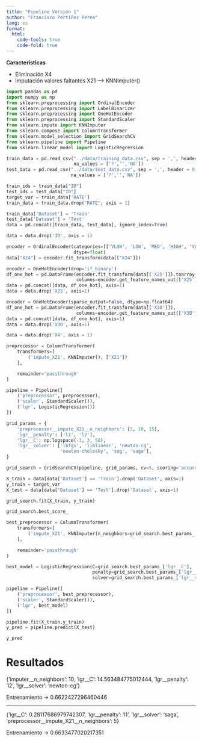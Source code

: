 ```yaml
---
title: "Pipeline Versión 1"
author: "Francisco Pertíñez Perea"
lang: es
format:
  html:
    code-tools: true
    code-fold: true
---
```


**Características**

- Eliminación X4
- Imputación valores faltantes X21 --> KNNImputer()

```python
import pandas as pd
import numpy as np
from sklearn.preprocessing import OrdinalEncoder
from sklearn.preprocessing import LabelBinarizer
from sklearn.preprocessing import OneHotEncoder
from sklearn.preprocessing import StandardScaler
from sklearn.impute import KNNImputer
from sklearn.compose import ColumnTransformer
from sklearn.model_selection import GridSearchCV
from sklearn.pipeline import Pipeline
from sklearn.linear_model import LogisticRegression
```

```python
train_data = pd.read_csv("../data/training_data.csv", sep = ',', header = 0, 
                         na_values = ['?','','NA'])
test_data = pd.read_csv("../data/test_data.csv", sep = ',', header = 0, 
                        na_values = ['?','','NA'])
```

```python
train_ids = train_data["ID"]
test_ids = test_data["ID"]
target_var = train_data['RATE']
train_data = train_data.drop("RATE", axis = 1)
```

```python
train_data['Dataset'] = 'Train'
test_data['Dataset'] = 'Test'
data = pd.concat([train_data, test_data], ignore_index=True)
```

```python
data = data.drop('ID', axis = 1)
```

```python
encoder = OrdinalEncoder(categories=[['VLOW', 'LOW', 'MED', 'HIGH', 'VHIGH']], 
                         dtype=float)
data["X24"] = encoder.fit_transform(data[["X24"]])
```

```python
encoder = OneHotEncoder(drop='if_binary')
df_one_hot = pd.DataFrame(encoder.fit_transform(data[['X25']]).toarray(), 
                          columns=encoder.get_feature_names_out(['X25']))
data = pd.concat([data, df_one_hot], axis=1)
data = data.drop('X25', axis=1)
```

```python
encoder = OneHotEncoder(sparse_output=False, dtype=np.float64)
df_one_hot = pd.DataFrame(encoder.fit_transform(data[['X30']]), 
                          columns=encoder.get_feature_names_out(['X30']))
data = pd.concat([data, df_one_hot], axis=1)
data = data.drop('X30', axis=1)
```

```python
data = data.drop('X4', axis = 1)
```

```python
preprocessor = ColumnTransformer(
    transformers=[
        ('impute_X21', KNNImputer(), ['X21'])
    ],

    remainder='passthrough'
)

pipeline = Pipeline([
    ('preprocessor', preprocessor),
    ('scaler', StandardScaler()),
    ('lgr', LogisticRegression())
])
```


```python
grid_params = {
    'preprocessor__impute_X21__n_neighbors': [5, 10, 15],
    'lgr__penalty': ['l1', 'l2'],
    'lgr__C': np.logspace(-3, 3, 50),
    'lgr__solver': ['lbfgs', 'liblinear', 'newton-cg', 
                    'newton-cholesky', 'sag', 'saga'],
}
```


```python
grid_search = GridSearchCV(pipeline, grid_params, cv=5, scoring='accuracy', verbose=1)
```


```python
X_train = data[data['Dataset'] == 'Train'].drop('Dataset', axis=1)
y_train = target_var
X_test = data[data['Dataset'] == 'Test'].drop('Dataset', axis=1)

grid_search.fit(X_train, y_train)
```

```python
grid_search.best_score_
```

```python
best_preprocessor = ColumnTransformer(
    transformers=[
        ('impute_X21', KNNImputer(n_neighbors=grid_search.best_params_['preprocessor__impute_X21__n_neighbors']), ['X21'])
    ],

    remainder='passthrough'
)

best_model = LogisticRegression(C=grid_search.best_params_['lgr__C'],
                                penalty=grid_search.best_params_['lgr__penalty'],
                                solver=grid_search.best_params_['lgr__solver'])

pipeline = Pipeline([
    ('preprocessor', best_preprocessor),
    ('scaler', StandardScaler()),
    ('lgr', best_model)
])

pipeline.fit(X_train,y_train)
y_pred = pipeline.predict(X_test)
```


```python
y_pred
```

# Resultados

{'imputer__n_neighbors': 10,
 'lgr__C': 14.563484775012444,
 'lgr__penalty': 'l2',
 'lgr__solver': 'newton-cg'}

Entrenamiento -> 0.6622427296460446

-----

{'lgr__C': 0.28117686979742307,
 'lgr__penalty': 'l1',
 'lgr__solver': 'saga',
 'preprocessor__impute_X21__n_neighbors': 5}

 Entrenamiento -> 0.6633477020217351